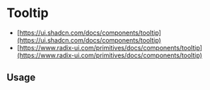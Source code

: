 
<Meta of={TooltipStories} />

# Tooltip

* [https://ui.shadcn.com/docs/components/tooltip](https://ui.shadcn.com/docs/components/tooltip)
* [https://www.radix-ui.com/primitives/docs/components/tooltip](https://www.radix-ui.com/primitives/docs/components/tooltip)

<Canvas of={TooltipStories.Default} />

<Controls />

## Usage

```jsx
import {
  Tooltip,
  TooltipContent,
  TooltipProvider,
  TooltipTrigger,
} from '@sozialhelden/ui';

export function App() {
  return (
    <TooltipProvider>
      <Tooltip>
        <TooltipTrigger>Hover</TooltipTrigger>
        <TooltipContent>
          Content of the tooltip
        </TooltipContent>
      </Tooltip>
    </TooltipProvider>
  );
}
```
